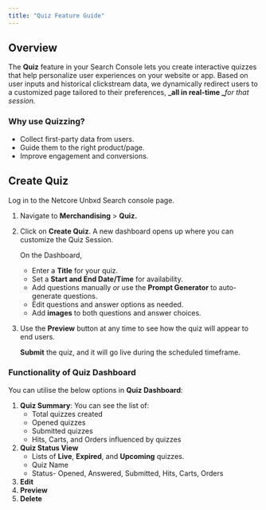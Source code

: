 ```yaml
---
title: "Quiz Feature Guide"
---
```


## Overview

The **Quiz** feature in your Search Console lets you create interactive quizzes that help personalize user experiences on your website or app. Based on user inputs and historical clickstream data, we dynamically redirect users to a customized page tailored to their preferences, **_all in real-time _**_for that session._

### Why use Quizzing?

- Collect first-party data from users.
- Guide them to the right product/page.
- Improve engagement and conversions.

## Create Quiz

Log in to the Netcore Unbxd Search console page.

1. Navigate to **Merchandising** \> **Quiz.**
2. Click on **Create Quiz**. A new dashboard opens up where you can customize the Quiz Session.

   On the Dashboard,
   - Enter a **Title** for your quiz.
   - Set a **Start and End Date/Time** for availability.
   - Add questions manually _or_ use the **Prompt Generator** to auto-generate questions.
   - Edit questions and answer options as needed.
   - Add **images** to both questions and answer choices.
3. Use the **Preview** button at any time to see how the quiz will appear to end users.

   **Submit** the quiz, and it will go live during the scheduled timeframe.

### Functionality of Quiz Dashboard

You can utilise the below options in **Quiz Dashboard**:

1. **Quiz Summary**: You can see the list of:
   - Total quizzes created
   - Opened quizzes
   - Submitted quizzes
   - Hits, Carts, and Orders influenced by quizzes
2. **Quiz Status View** 
   - Lists of **Live**, **Expired**, and **Upcoming** quizzes.
   - Quiz Name
   - Status- Opened, Answered, Submitted, Hits, Carts, Orders
3. **Edit**
4. **Preview**
5. **Delete**